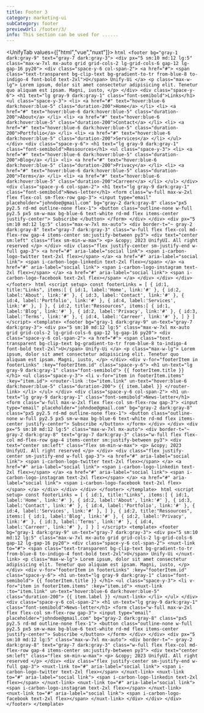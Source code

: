 ```yaml
---
title: Footer 3
category: marketing-ui
subCategory: footer
previewUrl: /footer/3/
info: This section can be used for ......
---
```


<UnifyTab values={["html","vue","nuxt"]}>
    <TabPanel value="html">
    ```html
    <footer bg="gray-1 dark:gray-9" text="gray-7 dark:gray-3">
        <div px="5 sm:10 md:12 lg:5" class="max-w-7xl mx-auto grid grid-cols-2 lg-grid-cols-6 gap-12 lg-gap-16 py20">
            <div class="space-y-6 col-span-2">
                <a href="#">
                    <span
                        class="text-transparent bg-clip-text bg-gradient-to-tr from-blue-8 to-indigo-4 font-bold text-2xl">U</span>
                    Unify-Ui
                </a>
                <p class="max-w-lg">
                    Lorem ipsum, dolor sit amet consectetur adipisicing elit. Tenetur quo aliquam est ipsam. Magni,
                    iusto,
                </p>
            </div>
            <div class="space-y-6">
                <h1 text="lg gray-9 dark:gray-1" class="font-semibold">Links</h1>
                <ul class="space-y-3">
                    <li>
                        <a href="#" text="hover:blue-6 dark:hover:blue-5" class="duration-200">Home</a>
                    </li>
                    <li>
                        <a href="#" text="hover:blue-6 dark:hover:blue-5" class="duration-200">About</a>
                    </li>
                    <li>
                        <a href="#" text="hover:blue-6 dark:hover:blue-5" class="duration-200">Contact</a>
                    </li>
                    <li>
                        <a href="#" text="hover:blue-6 dark:hover:blue-5" class="duration-200">Portfolio</a>
                    </li>
                    <li>
                        <a href="#" text="hover:blue-6 dark:hover:blue-5" class="duration-200">Services</a>
                    </li>
                </ul>
            </div>
            <div class="space-y-6">
                <h1 text="lg gray-9 dark:gray-1" class="font-semibold">Ressources</h1>
                <ul class="space-y-3">
                    <li>
                        <a href="#" text="hover:blue-6 dark:hover:blue-5" class="duration-200">Blog</a>
                    </li>
                    <li>
                        <a href="#" text="hover:blue-6 dark:hover:blue-5" class="duration-200">Privacy</a>
                    </li>
                    <li>
                        <a href="#" text="hover:blue-6 dark:hover:blue-5" class="duration-200">Terms</a>
                    </li>
                    <li>
                        <a href="#" text="hover:blue-6 dark:hover:blue-5" class="duration-200">Carreer</a>
                    </li>
                </ul>
            </div>
            <div class="space-y-6 col-span-2">
                <h1 text="lg gray-9 dark:gray-1" class="font-semibold">News-letter</h1>
                <form class="w-full max-w-2xl flex flex-col sm-flex-row gap-3">
                    <input type="email" placeholder="johndoe@gmail.com" bg="gray-2 dark:gray-8" class="px5 py2.5 rd-md outline-none flex-1">
                    <button class="outline-none w-full py2.5 px5 sm-w-max bg-blue-6 text-white rd-md flex items-center justify-center">
                        Subscribe
                    </button>
                </form>
            </div>
        </div>
        <div px="5 sm:10 md:12 lg:5" class="max-w-7xl mx-auto">
            <div border-t="~ gray-2 dark:gray-8" text="gray-7 dark:gray-3" class="w-full flex flex-col md-flex-row gap-4 items-center sm:justify-between py3">
                <div text="center sm:left" class="flex sm-min-w-max">
                    <p> &copy; 2023 UnifyUI. All right reserved </p>
                </div>
                <div class="flex justify-center sm-justify-end w-full gap-3">
                    <a href="#" aria-label="social link">
                        <span i-carbon-logo-twitter text-2xl flex></span>
                    </a>
                    <a href="#" aria-label="social link">
                        <span i-carbon-logo-linkedin text-2xl flex></span>
                    </a>
                    <a href="#" aria-label="social link">
                        <span i-carbon-logo-instagram text-2xl flex></span>
                    </a>
                    <a href="#" aria-label="social link">
                        <span i-carbon-logo-facebook text-2xl flex></span>
                    </a>
                </div>
            </div>
        </div>
    </footer>
    ```
    </TabPanel>
    <TabPanel value="vue">
    ```html
    <script setup>
    const footerLinks = [
    {
        id:1,
        title:"Links",
        items:[
        {
            id:1,
            label:'Home',
            link:'#'
        },
        {
            id:2,
            label:'About',
            link:'#'
        },
        {
            id:3,
            label:'Contact',
            link:'#'
        },
        {
            id:4,
            label:'Portfolio',
            link:'#'
        },
        {
            id:4,
            label:'Services',
            link:'#'
        },
        ]
    },
    {
        id:2,
        title:"Ressources",
        items:[
        {
            id:1,
            label:'Blog',
            link:'#'
        },
        {
            id:2,
            label:'Privacy',
            link:'#'
        },
        {
            id:3,
            label:'Terms',
            link:'#'
        },
        {
            id:4,
            label:'Carreer',
            link:'#'
        },
        ]
    }
    ]
    </script>
    <template>
        <footer bg="gray-1 dark:gray-9" un-text="gray-7 dark:gray-3">
            <div px="5 sm:10 md:12 lg:5" class="max-w-7xl mx-auto grid grid-cols-2 lg-grid-cols-6 gap-12 lg-gap-16 py20">
                <div class="space-y-6 col-span-2">
                    <a href="#">
                        <span
                            class="text-transparent bg-clip-text bg-gradient-to-tr from-blue-8 to-indigo-4 font-bold text-2xl">U</span>
                        Unify-Ui
                    </a>
                    <p class="max-w-lg">
                        Lorem ipsum, dolor sit amet consectetur adipisicing elit. Tenetur quo aliquam est ipsam. Magni,
                        iusto,
                    </p>
                </div>
                <div v-for="footerItem in footerLinks" :key="footerItem.id" class="space-y-6">
                    <h1 un-text="lg gray-9 dark:gray-1" class="font-semibold">
                        {{ footerItem.title }}
                    </h1>
                    <ul class="space-y-3">
                        <li v-for="item in footerItem.items" :key="item.id">
                            <router-link :to="item.link" un-text="hover:blue-6 dark:hover:blue-5" class="duration-200">
                                {{ item.label }}
                            </router-link>
                        </li>
                    </ul>
                </div>
                <div class="space-y-6 col-span-2">
                    <h1 un-text="lg gray-9 dark:gray-1" class="font-semibold">News-letter</h1>
                    <form class="w-full max-w-2xl flex flex-col sm-flex-row gap-3">
                        <input type="email" placeholder="johndoe@gmail.com" bg="gray-2 dark:gray-8" class="px5 py2.5 rd-md outline-none flex-1">
                        <button class="outline-none w-full py2.5 px5 sm-w-max bg-blue-6 text-white rd-md flex items-center justify-center">
                            Subscribe
                        </button>
                    </form>
                </div>
            </div>
            <div px="5 sm:10 md:12 lg:5" class="max-w-7xl mx-auto">
                <div border-t="~ gray-2 dark:gray-8" text="gray-7 dark:gray-3" class="w-full flex flex-col md-flex-row gap-4 items-center sm:justify-between py3">
                    <div text="center sm:left" class="flex sm-min-w-max">
                        <p> &copy; 2023 UnifyUI. All right reserved </p>
                    </div>
                    <div class="flex justify-center sm-justify-end w-full gap-3">
                        <a href="#" aria-label="social link">
                            <span i-carbon-logo-twitter text-2xl flex></span>
                        </a>
                        <a href="#" aria-label="social link">
                            <span i-carbon-logo-linkedin text-2xl flex></span>
                        </a>
                        <a href="#" aria-label="social link">
                            <span i-carbon-logo-instagram text-2xl flex></span>
                        </a>
                        <a href="#" aria-label="social link">
                            <span i-carbon-logo-facebook text-2xl flex></span>
                        </a>
                    </div>
                </div>
            </div>
        </footer>
    </template>
    ```
    </TabPanel>
    <TabPanel value="nuxt">
    ```html
    <script setup>
    const footerLinks = [
    {
        id:1,
        title:"Links",
        items:[
        {
            id:1,
            label:'Home',
            link:'#'
        },
        {
            id:2,
            label:'About',
            link:'#'
        },
        {
            id:3,
            label:'Contact',
            link:'#'
        },
        {
            id:4,
            label:'Portfolio',
            link:'#'
        },
        {
            id:4,
            label:'Services',
            link:'#'
        },
        ]
    },
    {
        id:2,
        title:"Ressources",
        items:[
        {
            id:1,
            label:'Blog',
            link:'#'
        },
        {
            id:2,
            label:'Privacy',
            link:'#'
        },
        {
            id:3,
            label:'Terms',
            link:'#'
        },
        {
            id:4,
            label:'Carreer',
            link:'#'
        },
        ]
    }
    ]
    </script>
    <template>
        <footer bg="gray-1 dark:gray-9" un-text="gray-7 dark:gray-3">
            <div px="5 sm:10 md:12 lg:5" class="max-w-7xl mx-auto grid grid-cols-2 lg-grid-cols-6 gap-12 lg-gap-16 py20">
                <div class="space-y-6 col-span-2">
                    <nuxt-link to="#">
                        <span
                            class="text-transparent bg-clip-text bg-gradient-to-tr from-blue-8 to-indigo-4 font-bold text-2xl">U</span>
                        Unify-Ui
                    </nuxt-link>
                    <p class="max-w-lg">
                        Lorem ipsum, dolor sit amet consectetur adipisicing elit. Tenetur quo aliquam est ipsam. Magni,
                        iusto,
                    </p>
                </div>
                <div v-for="footerItem in footerLinks" :key="footerItem.id" class="space-y-6">
                    <h1 un-text="lg gray-9 dark:gray-1" class="font-semibold">
                        {{ footerItem.title }}
                    </h1>
                    <ul class="space-y-3">
                        <li v-for="item in footerItem.items" :key="item.id">
                            <nuxt-link :to="item.link" un-text="hover:blue-6 dark:hover:blue-5" class="duration-200">
                                {{ item.label }}
                            </nuxt-link>
                        </li>
                    </ul>
                </div>
                <div class="space-y-6 col-span-2">
                    <h1 un-text="lg gray-9 dark:gray-1" class="font-semibold">News-letter</h1>
                    <form class="w-full max-w-2xl flex flex-col sm-flex-row gap-3">
                        <input type="email" placeholder="johndoe@gmail.com" bg="gray-2 dark:gray-8" class="px5 py2.5 rd-md outline-none flex-1">
                        <button class="outline-none w-full py2.5 px5 sm-w-max bg-blue-6 text-white rd-md flex items-center justify-center">
                            Subscribe
                        </button>
                    </form>
                </div>
            </div>
            <div px="5 sm:10 md:12 lg:5" class="max-w-7xl mx-auto">
                <div border-t="~ gray-2 dark:gray-8" text="gray-7 dark:gray-3" class="w-full flex flex-col md-flex-row gap-4 items-center sm:justify-between py3">
                    <div text="center sm:left" class="flex sm-min-w-max">
                        <p> &copy; 2023 UnifyUI. All right reserved </p>
                    </div>
                    <div class="flex justify-center sm-justify-end w-full gap-3">
                        <nuxt-link to="#" aria-label="social link">
                            <span i-carbon-logo-twitter text-2xl flex></span>
                        </nuxt-link>
                        <nuxt-link to="#" aria-label="social link">
                            <span i-carbon-logo-linkedin text-2xl flex></span>
                        </nuxt-link>
                        <nuxt-link to="#" aria-label="social link">
                            <span i-carbon-logo-instagram text-2xl flex></span>
                        </nuxt-link>
                        <nuxt-link to="#" aria-label="social link">
                            <span i-carbon-logo-facebook text-2xl flex></span>
                        </nuxt-link>
                    </div>
                </div>
            </div>
        </footer>
    </template>
    ```
    </TabPanel>
</UnifyTab>